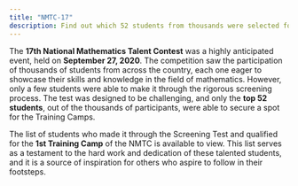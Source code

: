 ```yaml
---
title: "NMTC-17"
description: Find out which 52 students from thousands were selected for the 1st Training Camps through the NSTC Screening Test held on September 27, 2020.
---
```


The **17th National Mathematics Talent Contest** was a highly anticipated event, held on **September 27, 2020**.
The competition saw the participation of thousands of students from across the country,
each one eager to showcase their skills and knowledge in the field of mathematics. However,
only a few students were able to make it through the rigorous screening process.
The test was designed to be challenging, and only the **top 52 students**, out of the thousands of participants,
were able to secure a spot for the Training Camps.

The list of students who made it through the Screening Test and qualified for the **1st Training Camp** of the NMTC is available to view. This list serves as a testament to the hard work and dedication of these talented students, and it is a source of inspiration for others who aspire to follow in their footsteps.

<GDriveIframe src="https://drive.google.com/file/u/0/d/1U7S59uI4_mvTa8ZkK0nz85pR6PWASg0G/preview" />
